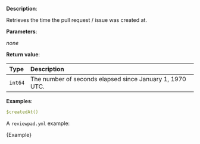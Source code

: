 
**Description**:

Retrieves the time the pull request / issue was created at.

**Parameters**:

_none_

**Return value**:

| Type    | Description                                              |
| :------ | :------------------------------------------------------- |
| `int64` | The number of seconds elapsed since January 1, 1970 UTC. |

**Examples**:

```yml
$createdAt()
```

A `reviewpad.yml` example:

<CodeBlock language="yml">{Example}</CodeBlock>
